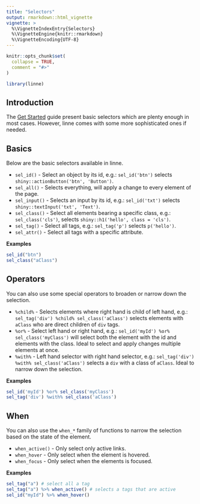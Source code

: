 ```yaml
---
title: "Selectors"
output: rmarkdown::html_vignette
vignette: >
  %\VignetteIndexEntry{Selectors}
  %\VignetteEngine{knitr::rmarkdown}
  %\VignetteEncoding{UTF-8}
---
```


```r
knitr::opts_chunk$set(
  collapse = TRUE,
  comment = "#>"
)

library(linne)
```

## Introduction

The [Get Started](get-started.html) guide present basic selectors which are plenty enough in most cases. However, linne comes with some more sophisticated ones if needed.

## Basics

Below are the basic selectors available in linne.

* `sel_id()` - Select an object by its id, e.g.: `sel_id('btn')` selects `shiny::actionButton('btn', 'Button')`.
* `sel_all()` - Selects everything, will apply a change to every element of the page.
* `sel_input()` - Selects an input by its id, e.g.: `sel_id('txt')` selects `shiny::textInput('txt', 'Text')`.
* `sel_class()` - Select all elements bearing a specific class, e.g.: `sel_class('cls')`, selects `shiny::h1('hello', class = 'cls')`.
* `sel_tag()` - Select all tags, e.g.: `sel_tag('p')` selects `p('hello')`.
* `sel_attr()` - Select all tags with a specific attribute.

__Examples__

```r
sel_id("btn")
sel_class("aClass")
```

## Operators

You can also use some special operators to broaden or narrow down the selection.

* `%child%` - Selects elements where right hand is child of left hand, e.g.: `sel_tag('div') %child% sel_class('aClass')` selects elements with `aClass` who are direct children of `div` tags.
* `%or%` - Select left hand or right hand, e.g.: `sel_id('myId') %or% sel_class('myClass')` will select both the element with the id and elements with the class. Ideal to select and apply changes multiple elements at once.
* `%with%` - Left hand selector with right hand selector, e.g.: `sel_tag('div') %with% sel_class('aClass')` selects a `div` with a class of `aClass`. Ideal to narrow down the selection.

__Examples__

```r
sel_id('myId') %or% sel_class('myClass')
sel_tag('div') %with% sel_class('aClass')
```

## When

You can also use the `when_*` family of functions to narrow the selection based on the state of the element.

* `when_active()` - Only select only active links.
* `when_hover` - Only select when the element is hovered.
* `when_focus` - Only select when the elements is focused.

__Examples__

```r
sel_tag("a") # select all a tag
sel_tag("a") %>% when_active() # selects a tags that are active
sel_id("myId") %>% when_hover()
```
